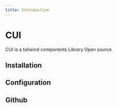 ```yaml
---
title: Introduction
---
```

# CUI 

CUI is a tailwind components Library Open source

## Installation

## Configuration

## Github